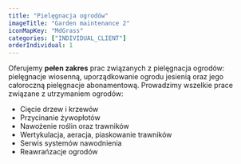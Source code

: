 ```yaml
---
title: "Pielęgnacja ogrodów"
imageTitle: "Garden maintenance 2"
iconMapKey: "MdGrass"
categories: ["INDIVIDUAL_CLIENT"]
orderIndividual: 1
---
```


Oferujemy **pełen zakres** prac związanych z&nbsp;pielęgnacja ogrodów: pielęgnacje wiosenną, uporządkowanie ogrodu jesienią oraz jego całoroczną pielęgnacje abonamentową. Prowadzimy wszelkie prace związane z&nbsp;utrzymaniem ogrodów:

- Cięcie drzew i krzewów
- Przycinanie żywopłotów
- Nawożenie roślin oraz trawników
- Wertykulacja, aeracja, piaskowanie trawników
- Serwis systemów nawodnienia
- Reawrańzacje ogrodów
